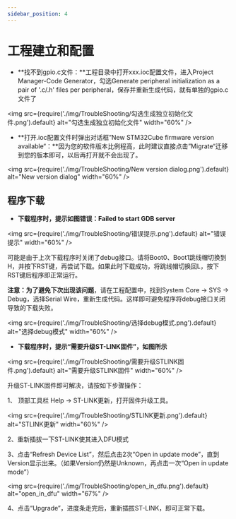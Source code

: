 ```yaml
---
sidebar_position: 4
---
```

# 工程建立和配置

- **找不到gpio.c文件：**工程目录中打开xxx.ioc配置文件，进入Project Manager-Code Generator，勾选Generate peripheral initialization as a pair of '.c/.h' files per peripheral，保存并重新生成代码，就有单独的gpio.c文件了

<img src={require('./img/TroubleShooting/勾选生成独立初始化文件.png').default} alt="勾选生成独立初始化文件" width="60%" />

- **打开.ioc配置文件时弹出对话框”New STM32Cube firmware version available“：**因为您的软件版本比例程高，此时建议直接点击”Migrate“迁移到您的版本即可，以后再打开就不会出现了。

<img src={require('./img/TroubleShooting/New version dialog.png').default} alt="New version dialog" width="60%" />

## 程序下载

- **下载程序时，提示如图错误：Failed to start GDB server** 

<img src={require('./img/TroubleShooting/错误提示.png').default} alt="错误提示" width="60%" />

可能是由于上次下载程序时关闭了debug接口。请将Boot0、Boot1跳线帽切换到H，并按下RST键，再尝试下载。如果此时下载成功，将跳线帽切换回L，按下RST键后程序即正常运行。

**注意：为了避免下次出现该问题**，请在工程配置中，找到System Core -> SYS -> Debug，选择Serial Wire，重新生成代码。这样即可避免程序将debug接口关闭导致的下载失败。

<img src={require('./img/TroubleShooting/选择debug模式.png').default} alt="选择debug模式" width="60%" />

- **下载程序时，提示“需要升级ST-LINK固件”，如图所示**

<img src={require('./img/TroubleShooting/需要升级STLINK固件.png').default} alt="需要升级STLINK固件" width="60%" />

升级ST-LINK固件即可解决，请按如下步骤操作：

1、 顶部工具栏 Help -> ST-LINK更新，打开固件升级工具。

<img src={require('./img/TroubleShooting/STLINK更新.png').default} alt="STLINK更新" width="60%" />

2、重新插拔一下ST-LINK使其进入DFU模式

3、点击“Refresh Device List”，然后点击2次“Open in update mode”，直到Version显示出来。（如果Version仍然是Unknown，再点击一次“Open in update mode”）

<img src={require('./img/TroubleShooting/open_in_dfu.png').default} alt="open_in_dfu" width="67%" />

4、点击“Upgrade”，进度条走完后，重新插拔ST-LINK，即可正常下载。
